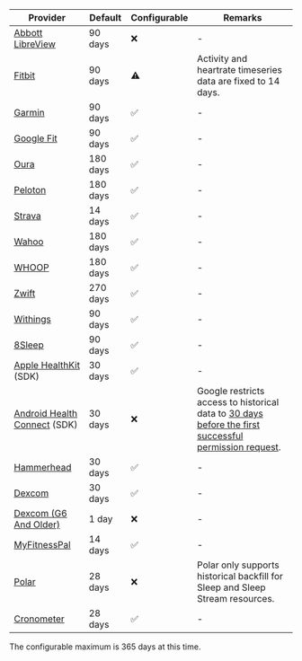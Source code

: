 | Provider                                                                     | Default      | Configurable | Remarks |
| ---------------------------------------------------------------------------- | ------------ | ------------ | ------- |
| [Abbott LibreView](https://www.libreview.com)                                | 90 days      | ❌           | - |
| [Fitbit](https://www.fitbit.com/global/uk/home)                              | 90 days      | ⚠️            | Activity and heartrate timeseries data are fixed to 14 days. |
| [Garmin](https://www.garmin.com)                                             | 90 days      | ✅           | - |
| [Google Fit](https://www.google.com/fit/)                                    | 90 days      | ✅           | - |
| [Oura](https://ouraring.com)                                                 | 180 days     | ✅           | - |
| [Peloton](https://www.onepeloton.com)                                        | 180 days     | ✅           | - |
| [Strava](https://www.strava.com)                                             | 14 days      | ✅           | - |
| [Wahoo](https://wahoofitness.com)                                            | 180 days     | ✅           | - |
| [WHOOP](https://www.whoop.com)                                               | 180 days     | ✅           | - |
| [Zwift](https://zwift.com)                                                   | 270 days     | ✅           | - |
| [Withings](https://www.withings.com)                                         | 90 days      | ✅           | - |
| [8Sleep](https://www.eightsleep.com)                                         | 90 days      | ✅           | - |
| [Apple HealthKit](https://www.apple.com/uk/ios/health/) (SDK)                | 30 days      | ✅           | - |
| [Android Health Connect](https://developer.android.com/health-connect) (SDK) | 30 days      | ❌           | Google restricts access to historical data to [30 days before the first successful permission request](https://developer.android.com/health-and-fitness/guides/health-connect/develop/frequently-asked-questions#time-range). |
| [Hammerhead](https://www.hammerhead.io)                                      | 30 days      | ✅           | - |
| [Dexcom](https://www.dexcom.com)                                             | 30 days      | ✅           | - |
| [Dexcom (G6 And Older)](https://www.dexcom.com)                              | 1 day        | ❌           | - |
| [MyFitnessPal](https://www.myfitnesspal.com)                                 | 14 days      | ✅           | - |
| [Polar](https://www.polar.com/accesslink-api/#polar-accesslink-api)          | 28 days      | ❌           | Polar only supports historical backfill for Sleep and Sleep Stream resources. |
| [Cronometer](https://www.cronometer.com)                                     | 28 days      | ✅           | - |


<Note>
The configurable maximum is 365 days at this time.
</Note>
